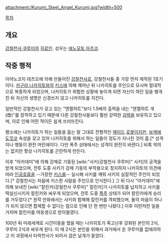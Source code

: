 {{{+1 くるみ / Kurumi }}}

attachment:/Kurumi_Steel_Angel_Kurumi.jpg?width=500

[[목차]]

== 개요 ==
[[강철천사 쿠루미]]의 [[히로인]]. 성우는 [[에노모토 아츠코]].

== 작중 행적 ==
아야노코지 테츠오에 의해 만들어진 [[강철천사]]로, 강철천사들 중 가장 먼저 제작된 1호기이다. [[카구라 나카히토]]와의 [[키스]]에 의해 깨어난 뒤 나카히토를 주인으로 모시며 절대적으로 복종하게 되었으며, 나카히토가 위험한 상황에 놓이게 되면 자신이 하던 일을 팽개친 뒤 자신의 생명은 신경쓰지 않고 나카히토를 지킨다. 

일반적인 강철천사가 갖고 있는 "엔젤하트"보다 1.5배의 출력을 내는 "엔젤하트 개(改)"를 장착하고 있기 때문에 다른 강철천사들보다 훨씬 강력한 [[괴력]]을 보유하고 있으며, 이로 인해 어떤 적이든 쉽게 쓰러뜨린다.

평소에는 나카히토가 하는 일들을 돕는 말 그대로 전형적인 [[메이드]] [[로봇]]이지만, [[보케]]에 [[도짓코]] 속성을 갖고 있어 나카히토를 위해서 하는 일들이 정도가 지나친 것이 흠.[* 성격이나 행동이 완전 어린애이다. 다만 폭주 상태에서는 성격이 완전히 바뀐다.] 비록 악의는 없지만 항상 나카히토를 곤란하게 만든다.

이후 "아카데미"에 의해 강제로 기동된 [wiki:"사키(강철천사 쿠루미)" 사키]의 공격을 받게 되었으며, 전투 도중 사키가 강제 기동의 부작용으로 정지하자 나카히토의 의견에 따라 [[인공호흡]]을 --가장한 [[키스]]를-- 실시해 사키를 깨워 사키의 실질적인 주인이 되었다.[* 강철천사는 처음에 키스한 사람을 주인으로 인식한다.] 그 뒤 다시 "아카데미"에 의해 보내진 [wiki:"칼린카(강철천사 쿠루미)" 칼린카]가 나카히토를 납치하고 사키를 떡실신시키자 칼린카와 싸우게 되었으며, 전투 도중 [[폭주]] 상태가 되어 칼린카에게 승리를 거두었다.[* 원작 만화에서는 사키와 합체해 칼린카를 격퇴했으며, 둘의 마음이 하나가 되지 않으면 합체할 수 없다는 점으로 인해 단 한 번만 나왔다.] 이후 이런저런 일을 거치며 칼린카를 여동생으로 받아들였다.

100년 뒤 미래세계로 시간이동을 했을 때는 나카히토가 죽고난후 강화된 본인의 2식, 쿠루미 2식과 싸우게 된다. 이 때 2식은 본인을 위해서 과거에서 온 쿠루미를 없애려하고 이 과정에서 타락천사가 되어서 검은 날개가 돋았다.  
